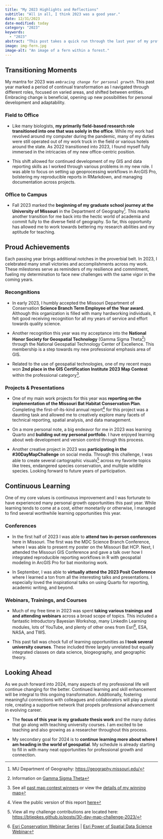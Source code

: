 ```yaml
---
title: "My 2023 Highlights and Reflections"
subtitle: "All in all, I think 2023 was a good year."
date: 12/31/2023
date-modified: today
category: "2023"
keywords:
  - "2023"
abstract: "This post takes a quick run through the last year of my professional life, including some of my accomplishments, learning venues, and life transition events. I learned quite a bit in these 52 weeks."
image: img-fern.jpg
image-alt: "An image of a fern within a forest."
---
```


## Transitioning Moments

My mantra for 2023 was *`embracing change for personal growth`*. This past year marked a period of continual transformation as I navigated through different roles, focused on varied areas, and shifted between entities. Embracing change is beneficial, opening up new possibilities for personal development and adaptability.

### Field to Office

-   Like many biologists, **my primarily field-based research role transitioned into one that was solely in the office**. While my work had revolved around my computer during the pandemic, many of my duties were still operated out of my work truck in the field or various hotels around the state. As 2022 transitioned into 2023, I found myself fully immersed in the intricacies of my new office-centric position.

-   This shift allowed for continued development of my GIS and data reporting skills as I worked through various problems in my new role. I was able to focus on setting up geoprocessing workflows in ArcGIS Pro, bolstering my reproducible reports in RMarkdown, and managing documentation across projects.

### Office to Campus

-   Fall 2023 marked the **beginning of my graduate school journey at the University of Missouri** in the Department of Geography^[MU Department of Geography: [https://geography.missouri.edu/](https://geography.missouri.edu/)]. This marks another transition for me back into the hectic world of academia and commit fully to the diverse field of geography. So far, this opportunity has allowed me to work towards bettering my research abilities and my aptitude for teaching.

## Proud Achievements

Each passing year brings additional notches in the proverbial belt. In 2023, I celebrated many small victories and accomplishments across my work. These milestones serve as reminders of my resilience and commitment, fueling my determination to face new challenges with the same vigor in the coming years.

### Recongnitions

-   In early 2023, I humbly accepted the Missouri Department of Conservation **Science Branch Term Employee of the Year award**. Although this organization is filled with many hardworking individuals, it felt good receiving recognition for all my years of service and effort towards quality science.

-   Another recognition this year was my acceptance into the **National Honor Society for Geospatial Technology** (Gamma Sigma Theta^[Information on [Gamma Sigma Theta](https://storymaps.arcgis.com/stories/3e54b622a6d747d3b02c12d26ecd359d)]) through the National Geospatial Technology Center of Excellence. This membership is a step towards my new professional emphasis area of GIS.

-   Related to the use of geospatial technologies, one of my recent maps won **2nd place in the GIS Certification Institute 2023 Map Contest** within the professional category^[See all [past map contest winners](https://www.gisci.org/About-Us/Map-Contest/Previous-Contest-Winners) or view the [details of my winning map](https://btjepkes.github.io/gallery/endangered-species-stamp-collection-map/ )].

### Projects & Presentations

-   One of my main work projects for this year was **reporting on the implementation of the Missouri Bat Habitat Conservation Plan**. Completing the first-of-its-kind annual report^[View the public version of this report [here](https://research.mdc.mo.gov/papers/missouri-department-conservation-bat-habitat-conservation-plan-fy22-annual-report)] for this project was a daunting task and allowed me to creatively explore many facets of technical reporting, spatial analysis, and data management.

-   On a more personal note, a big endeavor for me in 2023 was learning Quarto and **building out my personal portfolio**. I have enjoyed learning about web development and version control through this process.

-   Another creative project in 2023 was **participating in the #30DayMapChallenge** on social media. Through this challenge, I was able to create several cartographic visuals^[View all my challenge contributions are located here: [https://btjepkes.github.io/posts/30-day-map-challenge-2023/](https://btjepkes.github.io/posts/30-day-map-challenge-2023/)] across my favorite topics like trees, endangered species conservation, and multiple wildlife species. Looking forward to future years of participation.

## Continuous Learning

One of my core values is continuous improvement and I was fortunate to have experienced many personal growth opportunities this past year. While learning tends to come at a cost, either monetarily or otherwise, I managed to find several worthwhile learning opportunities this year.

### Conferences

-   In the first half of 2023 I was able to **attend two in-person conferences** here in Missouri. The first was the MDC Science Branch Conference, where I was able to present my poster on the Missouri Bat HCP. Next, I attended the Missouri GIS Conference and gave a talk over how I integrated reproducible reporting workflows in R with geospatial modeling in ArcGIS Pro for bat monitoring work.

-   In September, I was able to **virtually attend the 2023 Posit Conference** where I learned a ton from all the interesting talks and presentations. I especially loved the inspirational talks on using Quarto for reporting, academic writing, and beyond.

### Webinars, Trainings, and Courses

-   Much of my free time in 2023 was spent **taking various trainings and and attending webinars** across a broad scope of topics. This included a fantastic Introductory Bayesian Workshop, many LinkedIn Learning modules, lots of YouTube, and plenty of other ones from Esri^[[Esri Conservation Webinar Series](https://www.esri.com/en-us/lg/industry/conservation/actionable-conservation-science-for-the-global-biodiversity-framework-webinar-series) | [Esri Power of Spatial Data Science Webinar](https://community.esri.com/t5/education-events/webinar-discover-the-power-of-spatial-data-science/ev-p/1348824)], ESA, NASA, and TWS.

-   This past fall was chock full of learning opportunities as **I took several university courses**. These included three largely unrelated but equally integrated classes on data science, biogeography, and geographic theory.

## Looking Ahead

As we push forward into 2024, many aspects of my professional life will continue changing for the better. Continued learning and skill enhancement will be integral to this ongoing transformation. Additionally, fostering meaningful connections with colleagues and collaborators will play a pivotal role, creating a supportive network that propels professional advancement in evolving career.

-   The **focus of this year is my graduate thesis work** and the many duties that go along with teaching university courses. I am excited to be teaching and also growing as a researcher throughout this process.

- My secondary goal for 2024 is to **continue learning more about where I am heading in the world of geospatial**. My schedule is already starting to fill in with many neat opportunities for professional growth and connection.

